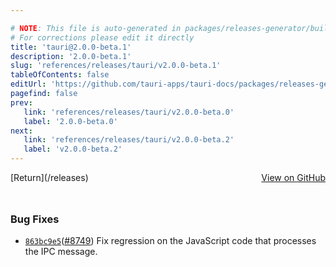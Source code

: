 ```yaml
---

# NOTE: This file is auto-generated in packages/releases-generator/build.ts
# For corrections please edit it directly
title: 'tauri@2.0.0-beta.1'
description: '2.0.0-beta.1'
slug: 'references/releases/tauri/v2.0.0-beta.1'
tableOfContents: false
editUrl: 'https://github.com/tauri-apps/tauri-docs/packages/releases-generator/build.ts'
pagefind: false
prev:
   link: 'references/releases/tauri/v2.0.0-beta.0'
   label: '2.0.0-beta.0'
next:
   link: 'references/releases/tauri/v2.0.0-beta.2'
   label: 'v2.0.0-beta.2'
---
```


			

<ReleaseSidebar slug="references/releases/tauri"  packageName="tauri" />

<div style="margin-bottom:3rem; display: flex; justify-content: space-between; align-items: center"><span>[Return](/releases)</span><span><a href="https://github.com/tauri-apps/tauri/releases/tag/tauri-v2.0.0-beta.1">View on GitHub</a></span></div>

### Bug Fixes

- [`863bc9e5`](https://www.github.com/tauri-apps/tauri/commit/863bc9e55f9099207403e34cb5c218231265b2c1)([#8749](https://www.github.com/tauri-apps/tauri/pull/8749)) Fix regression on the JavaScript code that processes the IPC message.

